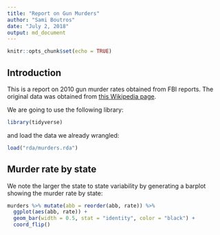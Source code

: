 ```yaml
---
title: "Report on Gun Murders"
author: "Sami Boutros"
date: "July 2, 2018"
output: md_document
---
```


```r
knitr::opts_chunk$set(echo = TRUE)
```

## Introduction

This is a report on 2010 gun murder rates obtained from FBI reports. The original data was obtained from [this Wikipedia page](https://en.wikipedia.org/wiki/Murder_in_the_United_States_by_state).

We are going to use the following library:

```r
library(tidyverse)
```


and load the data we already wrangled:

```r
load("rda/murders.rda")
```


## Murder rate by state

We note the larger the state to state variability by generating a barplot showing the murder rate by state: 


```r
murders %>% mutate(abb = reorder(abb, rate)) %>%
  ggplot(aes(abb, rate)) +
  geom_bar(width = 0.5, stat = "identity", color = "black") +
  coord_flip()

```